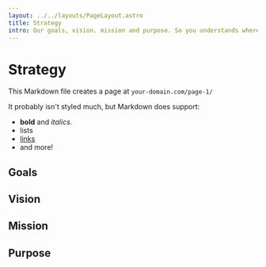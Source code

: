 ```yaml
---
layout: ../../layouts/PageLayout.astro
title: Strategy
intro: Our goals, vision. mission and purpose. So you understands where we're headed and what we're trying to achieve.
---
```


# Strategy

This Markdown file creates a page at `your-domain.com/page-1/`

It probably isn't styled much, but Markdown does support:
- **bold** and _italics._
- lists
- [links](https://astro.build)
- and more!

## Goals

## Vision

## Mission 

## Purpose